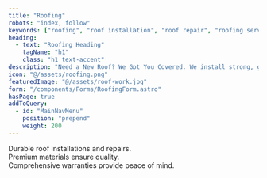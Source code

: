 ```yaml
---
title: "Roofing"
robots: "index, follow"
keywords: ["roofing", "roof installation", "roof repair", "roofing services New Jersey", "flat roof contractor", "GAF HDZ shingles", "metal roofing NJ", "slate roof NJ", "roof replacement New Jersey", "roof inspection services NJ"]
heading: 
  - text: "Roofing Heading"
    tagName: "h1"
    class: "h1 text-accent"
description: "Need a New Roof? We Got You Covered. We install strong, good-looking roofs that last for years. Whether your home needs regular shingles or something tougher like metal or slate, we do it all. Got a flat roof? We ve got special options for that too."
icon: "@/assets/roofing.png"
featuredImage: "@/assets/roof-work.jpg"
form: "/components/Forms/RoofingForm.astro"
hasPage: true
addToQuery:
  - id: "MainNavMenu"
    position: "prepend"
    weight: 200
---
```

Durable roof installations and repairs.  
Premium materials ensure quality.  
Comprehensive warranties provide peace of mind.  

